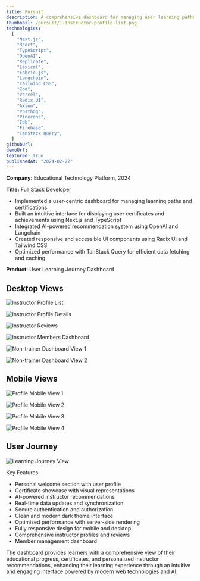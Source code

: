 ```yaml
---
title: Pursuit
description: A comprehensive dashboard for managing user learning paths and instructor recommendations
thumbnail: /pursuit/1-Instructor-profile-list.png
technologies:
  [
    "Next.js",
    "React",
    "TypeScript",
    "OpenAI",
    "Replicate",
    "Lexical",
    "Fabric.js",
    "Langchain",
    "Tailwind CSS",
    "Zod",
    "Vercel",
    "Radix UI",
    "Axiom",
    "Posthog",
    "Pinecone",
    "Idb",
    "Firebase",
    "TanStack Query",
  ]
githubUrl:
demoUrl:
featured: true
publishedAt: "2024-02-22"
---
```


**Company:** Educational Technology Platform, 2024

**Title:** Full Stack Developer

- Implemented a user-centric dashboard for managing learning paths and certifications
- Built an intuitive interface for displaying user certificates and achievements using Next.js and TypeScript
- Integrated AI-powered recommendation system using OpenAI and Langchain
- Created responsive and accessible UI components using Radix UI and Tailwind CSS
- Optimized performance with TanStack Query for efficient data fetching and caching

**Product**: User Learning Journey Dashboard

## Desktop Views

![Instructor Profile List](/pursuit/1-Instructor-profile-list.png)

![Instructor Profile Details](/pursuit/2-Instructor-profile.png)

![Instructor Reviews](/pursuit/3-Instructor-reviews.png)

![Instructor Members Dashboard](/pursuit/4-Instructor-Members-Dashboard.png)

![Non-trainer Dashboard View 1](/pursuit/5-Non-trainer-dashboard.png)

![Non-trainer Dashboard View 2](/pursuit/6-Non-trainer-dashboard.png)

## Mobile Views

![Profile Mobile View 1](/pursuit/7-Profile-Mobile-1.png)

![Profile Mobile View 2](/pursuit/8-Profile-Mobile-2.png)

![Profile Mobile View 3](/pursuit/9-Profile-Mobile-3.png)

![Profile Mobile View 4](/pursuit/10-Profile-Mobile-4.png)

## User Journey

![Learning Journey View](/pursuit/11-Journey.png)

Key Features:

- Personal welcome section with user profile
- Certificate showcase with visual representations
- AI-powered instructor recommendations
- Real-time data updates and synchronization
- Secure authentication and authorization
- Clean and modern dark theme interface
- Optimized performance with server-side rendering
- Fully responsive design for mobile and desktop
- Comprehensive instructor profiles and reviews
- Member management dashboard

The dashboard provides learners with a comprehensive view of their educational progress, certificates, and personalized instructor recommendations, enhancing their learning experience through an intuitive and engaging interface powered by modern web technologies and AI.
